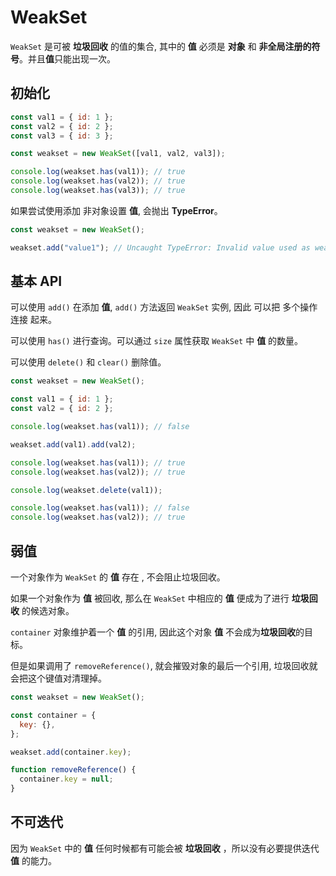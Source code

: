 # WeakSet

`WeakSet` 是可被 **垃圾回收** 的值的集合, 其中的 **值** 必须是 **对象** 和 **非全局注册的符号**。并且**值**只能出现一次。

## 初始化

```javascript
const val1 = { id: 1 };
const val2 = { id: 2 };
const val3 = { id: 3 };

const weakset = new WeakSet([val1, val2, val3]);

console.log(weakset.has(val1)); // true
console.log(weakset.has(val2)); // true
console.log(weakset.has(val3)); // true
```

如果尝试使用添加 非对象设置 **值**, 会抛出 **TypeError**。

```javascript
const weakset = new WeakSet();

weakset.add("value1"); // Uncaught TypeError: Invalid value used as weak set key
```

## 基本 API

可以使用 `add()` 在添加 **值**, `add()` 方法返回 `WeakSet` 实例, 因此 可以把 多个操作 连接 起来。

可以使用 `has()` 进行查询。可以通过 `size` 属性获取 `WeakSet` 中 **值** 的数量。

可以使用 `delete()` 和 `clear()` 删除值。

```javascript
const weakset = new WeakSet();

const val1 = { id: 1 };
const val2 = { id: 2 };

console.log(weakset.has(val1)); // false

weakset.add(val1).add(val2);

console.log(weakset.has(val1)); // true
console.log(weakset.has(val2)); // true

console.log(weakset.delete(val1));

console.log(weakset.has(val1)); // false
console.log(weakset.has(val2)); // true
```

## 弱值

一个对象作为 `WeakSet` 的 **值** 存在 , 不会阻止垃圾回收。

如果一个对象作为 **值** 被回收, 那么在 `WeakSet` 中相应的 **值** 便成为了进行 **垃圾回收** 的候选对象。

`container` 对象维护着一个 **值** 的引用, 因此这个对象 **值** 不会成为**垃圾回收**的目标。

但是如果调用了 `removeReference()`, 就会摧毁对象的最后一个引用, 垃圾回收就会把这个键值对清理掉。

```javascript
const weakset = new WeakSet();

const container = {
  key: {},
};

weakset.add(container.key);

function removeReference() {
  container.key = null;
}
```

## 不可迭代

因为 `WeakSet` 中的 **值** 任何时候都有可能会被 **垃圾回收** ，所以没有必要提供迭代 **值** 的能力。
